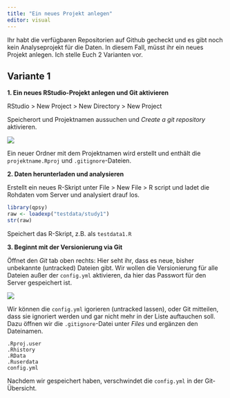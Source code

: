```yaml
---
title: "Ein neues Projekt anlegen"
editor: visual
---
```


Ihr habt die verfügbaren Repositorien auf Github gecheckt und es gibt noch kein Analyseprojekt für die Daten. In diesem Fall, müsst ihr ein neues Projekt anlegen. Ich stelle Euch 2 Varianten vor.

## Variante 1

**1. Ein neues RStudio-Projekt anlegen und Git aktivieren**

RStudio \> New Project \> New Directory \> New Project

Speicherort und Projektnamen aussuchen und *Create a git repository* aktivieren.

![](images/clipboard-780143245.png)

Ein neuer Ordner mit dem Projektnamen wird erstellt und enthält die `projektname.Rproj` und `.gitignore`-Dateien.

**2. Daten herunterladen und analysieren**

Erstellt ein neues R-Skript unter File \> New File \> R script und ladet die Rohdaten vom Server und analysiert drauf los.

``` r
library(qpsy)
raw <- loadexp("testdata/study1")
str(raw)
```

Speichert das R-Skript, z.B. als `testdata1.R`

**3. Beginnt mit der Versionierung via Git**

Öffnet den *Git* tab oben rechts: Hier seht ihr, dass es neue, bisher unbekannte (untracked) Dateien gibt. Wir wollen die Versionierung für alle Dateien außer der `config.yml` aktivieren, da hier das Passwort für den Server gespeichert ist.

![](images/clipboard-3205946887.png)

Wir können die `config.yml` igorieren (untracked lassen), oder Git mitteilen, dass sie ignoriert werden und gar nicht mehr in der Liste auftauchen soll. Dazu öffnen wir die `.gitignore`-Datei unter *Files* und ergänzen den Dateinamen.

```         
.Rproj.user
.Rhistory
.RData
.Ruserdata
config.yml
```

Nachdem wir gespeichert haben, verschwindet die `config.yml` in der Git-Übersicht.

